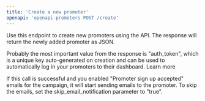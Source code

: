```yaml
---
title: 'Create a new promoter'
openapi: 'openapi-promoters POST /create'
---
```


Use this endpoint to create new promoters using the API. The response will return the newly added promoter as JSON.

Probably the most important value from the response is "auth_token", which is a unique key auto-generated on creation and can be used to automatically log in your promoters to their dashboard. Learn more

<Note>
 If this call is successful and you enabled "Promoter sign up accepted" emails for the campaign, it will start sending emails to the promoter. To skip the emails, set the skip_email_notification parameter to "true".
</Note>